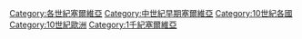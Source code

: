 [[Category:各世紀塞爾維亞|Category:各世紀塞爾維亞]]
[[Category:中世紀早期塞爾維亞|Category:中世紀早期塞爾維亞]]
[[Category:10世紀各國|Category:10世紀各國]]
[[Category:10世紀歐洲|Category:10世紀歐洲]]
[[Category:1千紀塞爾維亞|Category:1千紀塞爾維亞]]